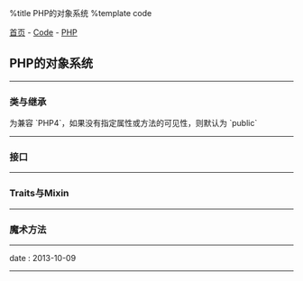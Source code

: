%title PHP的对象系统
%template code

[[../../index|首页]] - [[../index|Code]] - [[index|PHP]]
==PHP的对象系统==
----
===类与继承===

为兼容 `PHP4`，如果没有指定属性或方法的可见性，则默认为 `public`
----
===接口===
----
===Traits与Mixin===
----
===魔术方法===
----
<red>date</red> : 2013-10-09
----
